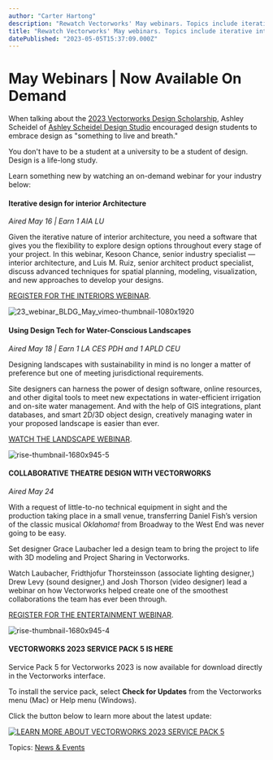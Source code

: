 ```yaml
---
author: "Carter Hartong"
description: "Rewatch Vectorworks' May webinars. Topics include iterative interior architecture, water-conscious landscapes, and theatre design."
title: "Rewatch Vectorworks' May webinars. Topics include iterative interior architecture, water-conscious landscapes, and theatre design." 
datePublished: "2023-05-05T15:37:09.000Z"
---
```

# May Webinars | Now Available On Demand

When talking about the [2023 Vectorworks Design Scholarship](../../../net/vectorworks/blog/apply-for-the-2023-vectorworks-design-scholarship.html), Ashley Scheidel of [Ashley Scheidel Design Studio](https://www.ashleyscheideldesign.com/) encouraged design students to embrace design as "something to live and breath."

You don't have to be a student at a university to be a student of design. Design is a life-long study.

Learn something new by watching an on-demand webinar for your industry below:

#### Iterative design for interior Architecture

_Aired May 16 | Earn 1 AIA LU_

Given the iterative nature of interior architecture, you need a software that gives you the flexibility to explore design options throughout every stage of your project. In this webinar, Kesoon Chance, senior industry specialist — interior architecture, and Luis M. Ruiz, senior architect product specialist, discuss advanced techniques for spatial planning, modeling, visualization, and new approaches to develop your designs.

[REGISTER FOR THE INTERIORS WEBINAR](https://university.vectorworks.net/mod/scorm/view.php?id=5402). 

![23_webinar_BLDG_May_vimeo-thumbnail-1080x1920](https://blog.vectorworks.net/hs-fs/hubfs/Blog%20Images/230503_May%20Webinars/23_webinar_BLDG_May_vimeo-thumbnail-1080x1920.png?width=1440&height=810&name=23_webinar_BLDG_May_vimeo-thumbnail-1080x1920.png)

#### Using Design Tech for Water-Conscious Landscapes

_Aired May 18 | Earn 1 LA CES PDH and 1 APLD CEU_

Designing landscapes with sustainability in mind is no longer a matter of preference but one of meeting jurisdictional requirements.   
  
Site designers can harness the power of design software, online resources, and other digital tools to meet new expectations in water-efficient irrigation and on-site water management. And with the help of GIS integrations, plant databases, and smart 2D/3D object design, creatively managing water in your proposed landscape is easier than ever.

[WATCH THE LANDSCAPE WEBINAR](https://university.vectorworks.net/course/view.php?id=2675). 

![rise-thumbnail-1680x945-5](https://blog.vectorworks.net/hs-fs/hubfs/rise-thumbnail-1680x945-5.png?width=1440&height=810&name=rise-thumbnail-1680x945-5.png)

#### COLLABORATIVE THEATRE DESIGN WITH VECTORWORKS

_Aired May 24_

With a request of little-to-no technical equipment in sight and the production taking place in a small venue, transferring Daniel Fish’s version of the classic musical _Oklahoma!_ from Broadway to the West End was never going to be easy. 

Set designer Grace Laubacher led a design team to bring the project to life with 3D modeling and Project Sharing in Vectorworks. 

Watch Laubacher, Fridthjofur Thorsteinsson (associate lighting designer,) Drew Levy (sound designer,) and Josh Thorson (video designer) lead a webinar on how Vectorworks helped create one of the smoothest collaborations the team has ever been through.

[REGISTER FOR THE ENTERTAINMENT WEBINAR](https://university.vectorworks.net/course/view.php?id=2684).

![rise-thumbnail-1680x945-4](https://blog.vectorworks.net/hs-fs/hubfs/Blog%20Images/230503_May%20Webinars/rise-thumbnail-1680x945-4.png?width=1440&height=810&name=rise-thumbnail-1680x945-4.png)

#### VECTORWORKS 2023 SERVICE PACK 5 IS HERE

Service Pack 5 for Vectorworks 2023 is now available for download directly in the Vectorworks interface.

To install the service pack, select **Check for Updates** from the Vectorworks menu (Mac) or Help menu (Windows).

Click the button below to learn more about the latest update:

[![LEARN MORE ABOUT VECTORWORKS 2023 SERVICE PACK 5](https://no-cache.hubspot.com/cta/default/3018241/8a879609-7c78-459e-932e-43e636e27cbe.png)](https://cta-redirect.hubspot.com/cta/redirect/3018241/8a879609-7c78-459e-932e-43e636e27cbe) 

 Topics: [News & Events](https://blog.vectorworks.net/topic/news-events) 

 